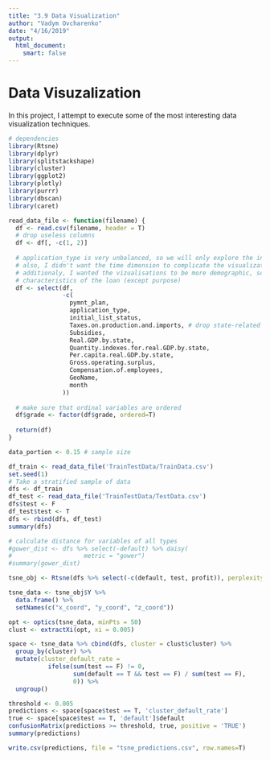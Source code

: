 ```yaml
---
title: "3.9 Data Visualization"
author: "Vadym Ovcharenko"
date: "4/16/2019"
output: 
  html_document:
    smart: false
---
```


# Data Visuzalization

In this project, I attempt to execute some of the most interesting data visualization techniques.

```r
# dependencies
library(Rtsne)
library(dplyr)
library(splitstackshape)
library(cluster)
library(ggplot2)
library(plotly)
library(purrr)
library(dbscan)
library(caret)
```

```r

read_data_file <- function(filename) {
  df <- read.csv(filename, header = T)
  # drop useless columns 
  df <- df[, -c(1, 2)]
  
  # application_type is very unbalanced, so we will only explore the individual applications
  # also, I didn't want the time dimension to complicate the visualization, so I dropped the date cols.
  # additionaly, I wanted the vizualisations to be more demographic, so I dropped variables that are
  # characteristics of the loan (except purpose)
  df <- select(df, 
               -c(
                 pymnt_plan,
                 application_type, 
                 initial_list_status, 
                 Taxes.on.production.and.imports, # drop state-related variables
                 Subsidies,
                 Real.GDP.by.state,
                 Quantity.indexes.for.real.GDP.by.state,
                 Per.capita.real.GDP.by.state,
                 Gross.operating.surplus,
                 Compensation.of.employees,
                 GeoName,
                 month
               ))
  
  # make sure that ordinal variables are ordered
  df$grade <- factor(df$grade, ordered=T)
  
  return(df)
}

data_portion <- 0.15 # sample size

df_train <- read_data_file('TrainTestData/TrainData.csv')
set.seed(1)
# Take a stratified sample of data
dfs <- df_train
df_test <- read_data_file('TrainTestData/TestData.csv')
dfs$test <- F
df_test$test <- T
dfs <- rbind(dfs, df_test)
summary(dfs)

# calculate distance for variables of all types
#gower_dist <- dfs %>% select(-default) %>% daisy(
#                    metric = "gower")
#summary(gower_dist)

tsne_obj <- Rtsne(dfs %>% select(-c(default, test, profit)), perplexity=50, dims=3, verbose = T, pca = F, num_threads = 4, max_iter=800)

tsne_data <- tsne_obj$Y %>%
  data.frame() %>%
  setNames(c("x_coord", "y_coord", "z_coord")) 

opt <- optics(tsne_data, minPts = 50)
clust <- extractXi(opt, xi = 0.005)

space <- tsne_data %>% cbind(dfs, cluster = clust$cluster) %>%
  group_by(cluster) %>%
  mutate(cluster_default_rate = 
           ifelse(sum(test == F) != 0, 
                  sum(default == T && test == F) / sum(test == F), 
                  0)) %>%
  ungroup()

threshold <- 0.005
predictions <- space[space$test == T, 'cluster_default_rate']
true <- space[space$test == T, 'default']$default
confusionMatrix(predictions >= threshold, true, positive = 'TRUE')
summary(predictions)

write.csv(predictions, file = "tsne_predictions.csv", row.names=T)
```

